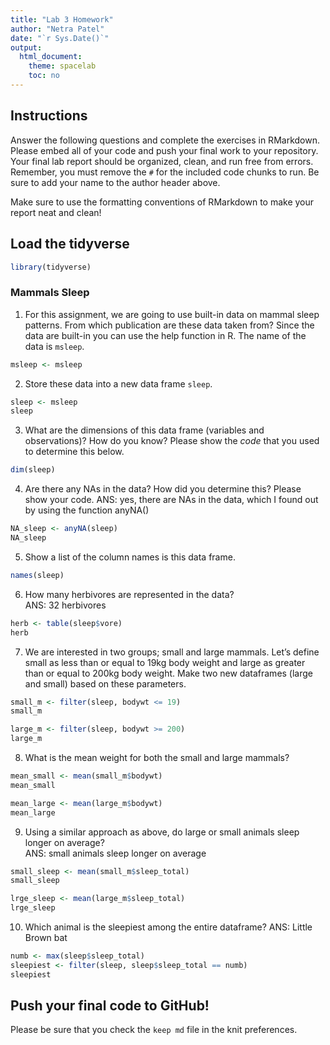 ```yaml
---
title: "Lab 3 Homework"
author: "Netra Patel"
date: "`r Sys.Date()`"
output:
  html_document:
    theme: spacelab
    toc: no
---
```


## Instructions
Answer the following questions and complete the exercises in RMarkdown. Please embed all of your code and push your final work to your repository. Your final lab report should be organized, clean, and run free from errors. Remember, you must remove the `#` for the included code chunks to run. Be sure to add your name to the author header above.  

Make sure to use the formatting conventions of RMarkdown to make your report neat and clean!  

## Load the tidyverse
```r
library(tidyverse)
```

### Mammals Sleep  
1. For this assignment, we are going to use built-in data on mammal sleep patterns. From which publication are these data taken from? Since the data are built-in you can use the help function in R. The name of the data is `msleep`.  
```r
msleep <- msleep
```

2. Store these data into a new data frame `sleep`.  
```r
sleep <- msleep
sleep
```

3. What are the dimensions of this data frame (variables and observations)? How do you know? Please show the *code* that you used to determine this below.  
```r
dim(sleep)
```

4. Are there any NAs in the data? How did you determine this? Please show your code. 
ANS: yes, there are NAs in the data, which I found out by using the function anyNA()
```r
NA_sleep <- anyNA(sleep)
NA_sleep
```

5. Show a list of the column names is this data frame.
```r
names(sleep)
```

6. How many herbivores are represented in the data?  
ANS: 32 herbivores
```r
herb <- table(sleep$vore)
herb
```

7. We are interested in two groups; small and large mammals. Let's define small as less than or equal to 19kg body weight and large as greater than or equal to 200kg body weight. Make two new dataframes (large and small) based on these parameters.
```r
small_m <- filter(sleep, bodywt <= 19)
small_m
```


```r
large_m <- filter(sleep, bodywt >= 200)
large_m
```

8. What is the mean weight for both the small and large mammals?
```r
mean_small <- mean(small_m$bodywt)
mean_small
```

```r
mean_large <- mean(large_m$bodywt)
mean_large
```

9. Using a similar approach as above, do large or small animals sleep longer on average?  
ANS: small animals sleep longer on average
```r
small_sleep <- mean(small_m$sleep_total)
small_sleep
```

```r
lrge_sleep <- mean(large_m$sleep_total)
lrge_sleep
```


10. Which animal is the sleepiest among the entire dataframe?
ANS: Little Brown bat
```r
numb <- max(sleep$sleep_total)
sleepiest <- filter(sleep, sleep$sleep_total == numb)
sleepiest
```


## Push your final code to GitHub!
Please be sure that you check the `keep md` file in the knit preferences.   